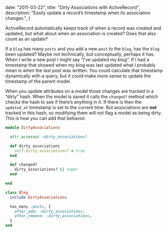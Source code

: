   date: "2011-03-22",
  title: "Dirty Associations with ActiveRecord",
  description:
    "Easily update a record’s timestamp when its association changes.",
}

ActiveRecord automatically keeps track of when a record was created and updated, but what about when an association is created? Does that also count as an update?

If a `blog` has many `posts` and you add a new `post` to the `blog`, has the `blog` been updated? Maybe not technically, but conceptually, perhaps it has. When I write a new post I might say “I’ve updated my blog”. If I had a timestamp that showed when my blog was last updated what I probably mean is when the last post was written. You could calculate that timestamp dynamically with a query, but it could make more sense to update the timestamp of the parent model.

When you update attributes on a model those changes are tracked in a “dirty” hash. When the model is saved it calls the `changed?` method which checks the hash to see if there’s anything in it. If there is then the `updated_at` timestamp is set to the current time. But associations are **not** tracked in this hash, so modifying them will not flag a model as being dirty. This is how you can add that behavior.

```ruby
module DirtyAssociations

  attr_accessor :dirty_associations?

  def dirty_associations
    self.dirty_associations? = true
  end

  def changed?
    dirty_associations? || super
  end

end

class Blog
  include DirtyAssociations

  has_many :posts, {
    after_add: :dirty_associations,
    after_remove: :dirty_associations,
  }
end
```

